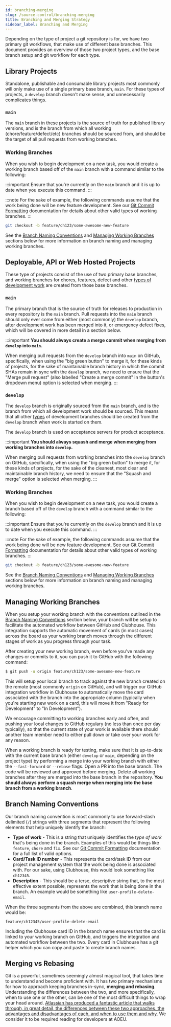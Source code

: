 ```yaml
---
id: branching-merging
slug: /source-control/branching-merging
title: Branching and Merging Strategy
sidebar_label: Branching and Merging
---
```


Depending on the type of project a git repository is for, we have two primary git workflows, that make use of different base branches. This document provides an overview of those two project types, and the base branch setup and git workflow for each type.

## Library Projects

Standalone, publishable and consumable library projects most commonly will only make use of a single primary base branch, `main`. For these types of projects, a `develop` branch doesn't make sense, and unnecessarily complicates things.

### `main`

The `main` branch in these projects is the source of truth for published library versions, and is the branch from which all working (chore/feature/defect/etc) branches should be sourced from, and should be the target of all pull requests from working branches.

### Working Branches

When you wish to begin development on a new task, you would create a working branch based off of the `main` branch with a command similar to the following:

:::important
Ensure that you're currently on the `main` branch and it is up to date when you execute this command.
:::

:::note
For the sake of example, the following commands assume that the work being done will be new feature development. See our [Git Commit Formatting](commit-format) documentation for details about other valid types of working branches.
:::

```sh
git checkout -b feature/ch123/some-awesome-new-feature
```

See the [Branch Naming Conventions](#branch-naming-conventions) and [Managing Working Branches](#managing-working-branches) sections below for more information on branch naming and managing working branches.

## Deployable, API or Web Hosted Projects

These type of projects consist of the use of two primary base branches, and working branches for chores, features, defect and other [types of development work](commit-format) are created from those base branches.

### `main`

The primary branch that is the source of truth for releases to production in every repository is the `main` branch. Pull requests into the `main` branch should only ever come from either (most commonly) the `develop` branch, after development work has been merged into it, or emergency defect fixes, which will be covered in more detail in a section below.

:::important
**You should always create a merge commit when merging from `develop` into `main`.**

When merging pull requests from the `develop` branch into `main` on GitHub, specifically, when using the "big green button" to merge it, for these kinds of projects, for the sake of maintainable branch history in which the commit SHAs remain in sync with the `develop` branch, we need to ensure that the "Merge pull request" (also labelled "Create a merge commit" in the button's dropdown menu) option is selected when merging.
:::

### `develop`

The `develop` branch is originally sourced from the `main` branch, and is the branch from which all development work should be sourced. This means that all other [types](commit-format) of development branches should be created from the `develop` branch when work is started on them.

The `develop` branch is used on acceptance servers for product acceptance.

:::important
**You should always squash and merge when merging from working branches into `develop`.**

When merging pull requests from working branches into the `develop` branch on GitHub, specifically, when using the "big green button" to merge it, for these kinds of projects, for the sake of the cleanest, most clear and maintainable branch history, we need to ensure that the "Squash and merge" option is selected when merging.
:::

### Working Branches

When you wish to begin development on a new task, you would create a branch based off of the `develop` branch with a command similar to the following:

:::important
Ensure that you're currently on the `develop` branch and it is up to date when you execute this command.
:::

:::note
For the sake of example, the following commands assume that the work being done will be new feature development. See our [Git Commit Formatting](commit-format) documentation for details about other valid types of working branches.
:::

```sh
git checkout -b feature/ch123/some-awesome-new-feature
```

See the [Branch Naming Conventions](#branch-naming-conventions) and [Managing Working Branches](#managing-working-branches) sections below for more information on branch naming and managing working branches.

## Managing Working Branches

When you setup your working branch with the conventions outlined in the [Branch Naming Conventions](#branch-naming-conventions) section below, your branch will be setup to facilitate the automated workflow between GitHub and Clubhouse. This integration supports the automatic movement of cards (in most cases) across the board as your working branch moves through the different stages of work as you progress through your task.

After creating your new working branch, even before you've made any changes or commits to it, you can push it to GitHub with the following command:

```sh
$ git push -u origin feature/ch123/some-awesome-new-feature
```

This will setup your local branch to track against the new branch created on the remote (most commonly `origin` on GitHub), and will trigger our GitHub integration workflow in Clubhouse to automatically move the card associated with the branch into the appropriate column (typically when you're starting new work on a card, this will move it from "Ready for Development" to "In Development").

We encourage committing to working branches early and often, and pushing your local changes to GitHub regulary (no less than once per day typically), so that the current state of your work is available there should another team member need to either pull down or take over your work for any reason.

When a working branch is ready for testing, make sure that it is up-to-date with the current base branch (either `develop` or `main`, depending on the project type) by performing a merge into your working branch with either the `--fast-forward` or `--rebase` flags. Open a PR into the base branch. The code will be reviewed and approved before merging. Delete all working branches after they are merged into the base branch in the repository. **You should always perform a squash merge when merging into the base branch from a working branch**.

## Branch Naming Conventions

Our branch naming convention is most commonly to use forward-slash delimited (`/`) strings with three segments that represent the following elements that help uniquely identify the branch:

* **Type of work** - This is a string that uniquely identifies the _type of work_ that's being done in the branch. Examples of this would be things like `feature`, `chore` and `fix`. See our [Git Commit Formatting](commit-format) documentation for a full list of valid options.
* **Card/Task ID number** - This represents the card/task ID from our project management system that the work being done is associated with. For our sake, using Clubhouse, this would look something like `ch12345`.
* **Description** - This should be a terse, descriptive string that, to the most effective extent possible, represents the work that is being done in the branch. An example would be something like `user-profile-delete-email`.

When the three segments from the above are combined, this branch name would be:
```
feature/ch12345/user-profile-delete-email
```

Including the Clubhouse card ID in the branch name ensures that the card is linked to your working branch on GitHub, and triggers the integration and automated workflow between the two. Every card in Clubhouse has a git helper which you can copy and paste to create branch names.

## Merging vs Rebasing

Git is a powerful, sometimes seemingly almost magical tool, that takes time to understand and become proficient with. It has two primary mechanisms for how to approach keeping branches in-sync, **merging and rebasing**. Understanding the differences between the two, and more specifically, when to use one or the other, can be one of the most difficult things to wrap your head around. [Atlassian has produced a fantastic article that walks through, in great detail, the differences between these two approaches, the advantages and disadvantages of each, and when to use them and why](https://www.atlassian.com/git/tutorials/merging-vs-rebasing). We consider it to be required reading for developers at AOEU.
